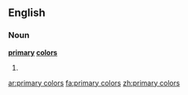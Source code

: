 ==English==

===Noun===
'''[[primary]] [[color]]s'''

# {{plural of|[[primary color]]}}

[[ar:primary colors]]
[[fa:primary colors]]
[[zh:primary colors]]